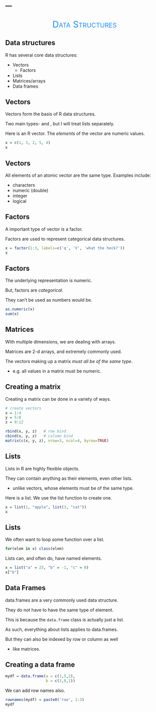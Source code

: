 ---
---

## 


<div style="text-align:center; font-size:200%; font-variant:small-caps;" ><span style='color:#1e90ff'>Data Structures</span></div>

## Data structures

R has several core data structures:

- Vectors
    - Factors
- Lists
- Matrices/arrays
- Data frames


## Vectors

<span class="objclass"></span>Vectors form the basis of R data structures.

Two main types- <span class="objclass"></span> and <span class="objclass"></span>, but I will treat lists separately.

Here is an R <span class="objclass"></span>vector. The *elements* of the vector are numeric values.

```r
x = c(1, 3, 2, 5, 4)
x
```



## Vectors

All elements of an atomic vector are the same type. Examples include:

- characters
- numeric (double)
- integer
- logical



## Factors

A important type of vector is a <span class="objclass">factor</span>. 

Factors are used to represent categorical data structures.

```r
x = factor(1:3, labels=c('q', 'V', 'what the heck?'))
x
```



## Factors

The underlying representation is numeric.

But, factors are *categorical*.

They can't be used as numbers would be.

```r
as.numeric(x)
sum(x)
```



## Matrices

With multiple dimensions, we are dealing with <span class="objclass">arrays.</span>

<span class="objclass">Matrices</span> are 2-d arrays, and extremely commonly used.

The vectors making up a matrix *must all be of the same type*.

- e.g. all values in a matrix must be numeric.



## Creating a matrix

Creating a matrix can be done in a variety of ways.

```r
# create vectors
x = 1:4
y = 5:8
z = 9:12

rbind(x, y, z)   # row bind
cbind(x, y, z)   # column bind
matrix(c(x, y, z), nrow=3, ncol=4, byrow=TRUE)
```


## Lists

<span class="objclass">Lists</span> in R are highly flexible objects.

They can contain anything as their elements, even other lists.

- unlike vectors, whose elements must be of the same type. 

Here is a list. We use the list function to create one. 

```r
x = list(1, "apple", list(3, "cat"))
x
```



## Lists

We often want to loop some function over a list.

```r
for(elem in x) class(elem)
```

Lists can, and often do, have named elements.

```r
x = list("a" = 25, "b" = -1, "c" = 0)
x["b"]
```



## Data Frames

<span class="objclass">data.frame</span>s are a very commonly used data structure. 

They do not have to have the same type of element.  

This is because the `data.frame` class is actually just a list.  

As such, everything about lists applies to data.frames.

But they can also be indexed by row or column as well 

- like matrices.



## Creating a data frame

```r
mydf = data.frame(a = c(1,5,2),
                  b = c(3,8,1))
```

We can add row names also.

```r
rownames(mydf) = paste0('row', 1:3)
mydf
```
